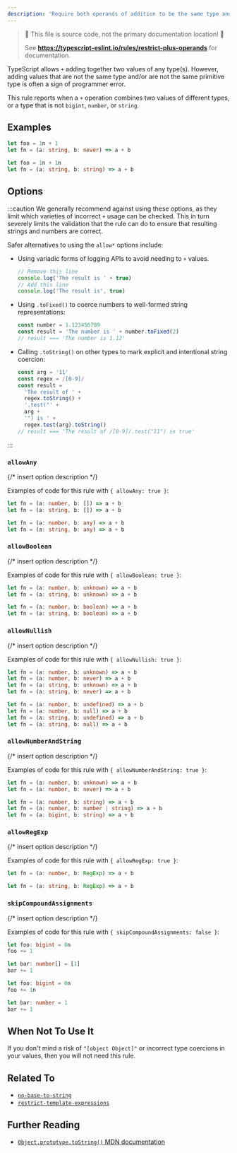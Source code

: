 ```yaml
---
description: 'Require both operands of addition to be the same type and be `bigint`, `number`, or `string`.'
---
```



> 🛑 This file is source code, not the primary documentation location! 🛑
>
> See **https://typescript-eslint.io/rules/restrict-plus-operands** for documentation.

TypeScript allows `+` adding together two values of any type(s).
However, adding values that are not the same type and/or are not the same primitive type is often a sign of programmer error.

This rule reports when a `+` operation combines two values of different types, or a type that is not `bigint`, `number`, or `string`.

## Examples

<Tabs>
<TabItem value="❌ Incorrect">

```ts
let foo = 1n + 1
let fn = (a: string, b: never) => a + b
```

</TabItem>
<TabItem value="✅ Correct">

```ts
let foo = 1n + 1n
let fn = (a: string, b: string) => a + b
```

</TabItem>
</Tabs>

## Options

:::caution
We generally recommend against using these options, as they limit which varieties of incorrect `+` usage can be checked.
This in turn severely limits the validation that the rule can do to ensure that resulting strings and numbers are correct.

Safer alternatives to using the `allow*` options include:

- Using variadic forms of logging APIs to avoid needing to `+` values.
  ```ts
  // Remove this line
  console.log('The result is ' + true)
  // Add this line
  console.log('The result is', true)
  ```
- Using `.toFixed()` to coerce numbers to well-formed string representations:
  ```ts
  const number = 1.123456789
  const result = 'The number is ' + number.toFixed(2)
  // result === 'The number is 1.12'
  ```
- Calling `.toString()` on other types to mark explicit and intentional string coercion:
  ```ts
  const arg = '11'
  const regex = /[0-9]/
  const result =
    'The result of ' +
    regex.toString() +
    '.test("' +
    arg +
    '") is ' +
    regex.test(arg).toString()
  // result === 'The result of /[0-9]/.test("11") is true'
  ```

:::

### `allowAny`

{/* insert option description */}

Examples of code for this rule with `{ allowAny: true }`:

<Tabs>
<TabItem value="❌ Incorrect">

```ts option='{ "allowAny": true }'
let fn = (a: number, b: []) => a + b
let fn = (a: string, b: []) => a + b
```

</TabItem>
<TabItem value="✅ Correct">

```ts option='{ "allowAny": true }'
let fn = (a: number, b: any) => a + b
let fn = (a: string, b: any) => a + b
```

</TabItem>
</Tabs>

### `allowBoolean`

{/* insert option description */}

Examples of code for this rule with `{ allowBoolean: true }`:

<Tabs>
<TabItem value="❌ Incorrect">

```ts option='{ "allowBoolean": true }'
let fn = (a: number, b: unknown) => a + b
let fn = (a: string, b: unknown) => a + b
```

</TabItem>
<TabItem value="✅ Correct">

```ts option='{ "allowBoolean": true }'
let fn = (a: number, b: boolean) => a + b
let fn = (a: string, b: boolean) => a + b
```

</TabItem>
</Tabs>

### `allowNullish`

{/* insert option description */}

Examples of code for this rule with `{ allowNullish: true }`:

<Tabs>
<TabItem value="❌ Incorrect">

```ts option='{ "allowNullish": true }'
let fn = (a: number, b: unknown) => a + b
let fn = (a: number, b: never) => a + b
let fn = (a: string, b: unknown) => a + b
let fn = (a: string, b: never) => a + b
```

</TabItem>
<TabItem value="✅ Correct">

```ts option='{ "allowNullish": true }'
let fn = (a: number, b: undefined) => a + b
let fn = (a: number, b: null) => a + b
let fn = (a: string, b: undefined) => a + b
let fn = (a: string, b: null) => a + b
```

</TabItem>
</Tabs>

### `allowNumberAndString`

{/* insert option description */}

Examples of code for this rule with `{ allowNumberAndString: true }`:

<Tabs>
<TabItem value="❌ Incorrect">

```ts option='{ "allowNumberAndString": true }'
let fn = (a: number, b: unknown) => a + b
let fn = (a: number, b: never) => a + b
```

</TabItem>
<TabItem value="✅ Correct">

```ts option='{ "allowNumberAndString": true }'
let fn = (a: number, b: string) => a + b
let fn = (a: number, b: number | string) => a + b
let fn = (a: bigint, b: string) => a + b
```

</TabItem>
</Tabs>

### `allowRegExp`

{/* insert option description */}

Examples of code for this rule with `{ allowRegExp: true }`:

<Tabs>
<TabItem value="❌ Incorrect">

```ts option='{ "allowRegExp": true }'
let fn = (a: number, b: RegExp) => a + b
```

</TabItem>
<TabItem value="✅ Correct">

```ts option='{ "allowRegExp": true }'
let fn = (a: string, b: RegExp) => a + b
```

</TabItem>
</Tabs>

### `skipCompoundAssignments`

{/* insert option description */}

Examples of code for this rule with `{ skipCompoundAssignments: false }`:

<Tabs>
<TabItem value="❌ Incorrect">

```ts option='{ "skipCompoundAssignments": false }'
let foo: bigint = 0n
foo += 1

let bar: number[] = [1]
bar += 1
```

</TabItem>
<TabItem value="✅ Correct">

```ts option='{ "skipCompoundAssignments": false }'
let foo: bigint = 0n
foo += 1n

let bar: number = 1
bar += 1
```

</TabItem>
</Tabs>

## When Not To Use It

If you don't mind a risk of `"[object Object]"` or incorrect type coercions in your values, then you will not need this rule.

## Related To

- [`no-base-to-string`](./no-base-to-string.mdx)
- [`restrict-template-expressions`](./restrict-template-expressions.mdx)

## Further Reading

- [`Object.prototype.toString()` MDN documentation](https://developer.mozilla.org/en-US/docs/Web/JavaScript/Reference/Global_Objects/Object/toString)
